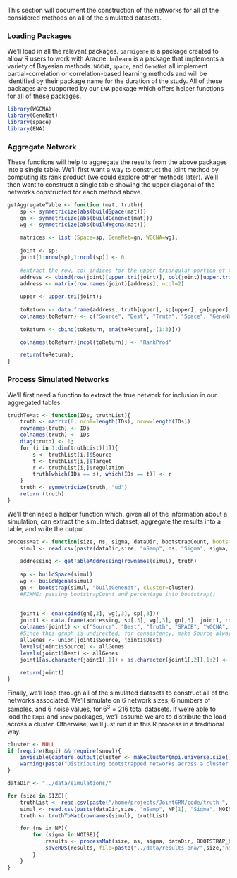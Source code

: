 This section will document the construction of the networks for all of the considered methods on all of the simulated datasets.

### Loading Packages

We'll load in all the relevant packages. `parmigene` is a package created to allow R users to work with Aracne. `bnlearn` is a package that implements a variety of Bayesian methods. `WGCNA`, `space`, and `GeneNet` all implement partial-correlation or correlation-based learning methods and will be identified by their package name for the duration of the study. All of these packages are supported by our `ENA` package which offers helper functions for all of these packages.

```r
library(WGCNA)
library(GeneNet)
library(space)
library(ENA)
```

### Aggregate Network

These functions will help to aggregate the results from the above packages into a single table. We'll first want a way to construct the joint method by computing its rank product (we could explore other methods later). We'll then want to construct a single table showing the upper diagonal of the networks constructed for each method above.

```r
getAggregateTable <- function (mat, truth){	
	sp <- symmetricize(abs(buildSpace(mat)))
	gn <- symmetricize(abs(buildGenenet(mat)))	
	wg <- symmetricize(abs(buildWgcna(mat)))
	
	matrices <- list (Space=sp, GeneNet=gn, WGCNA=wg);	
		
	joint <- sp;
	joint[1:nrow(sp),1:ncol(sp)] <- 0
		
	#extract the row, col indices for the upper-triangular portion of the matrix
	address <- cbind(row(joint)[upper.tri(joint)], col(joint)[upper.tri(joint)])
	address <- matrix(row.names(joint)[address], ncol=2)
	
	upper <- upper.tri(joint);
		
	toReturn <- data.frame(address, truth[upper], sp[upper], gn[upper],wg[upper])
	colnames(toReturn) <- c("Source", "Dest", "Truth", "Space", "GeneNet", "WGCNA")
	
	toReturn <- cbind(toReturn,	ena(toReturn[,-(1:3)]))

	colnames(toReturn)[ncol(toReturn)] <- "RankProd"

	return(toReturn);	
}
```

### Process Simulated Networks

We'll first need a function to extract the true network for inclusion in our aggregated tables.

```r
truthToMat <- function(IDs, truthList){
	truth <- matrix(0, ncol=length(IDs), nrow=length(IDs))
	rownames(truth) <- IDs
	colnames(truth) <- IDs
	diag(truth) <- 1;
	for (i in 1:dim(truthList)[1]){
		s <- truthList[i,]$Source
		t <- truthList[i,]$Target
		r <- truthList[i,]$regulation
		truth[which(IDs == s), which(IDs == t)] <- r
	}
	truth <- symmetricize(truth, "ud")
	return (truth)
}
```

We'll then need a helper function which, given all of the information about a simulation, can extract the simulated dataset, aggregate the results into a table, and write the output.

```r
processMat <- function(size, ns, sigma, dataDir, bootstrapCount, bootstrapPercentage = 0.7, cluster, truth){
	simul <- read.csv(paste(dataDir,size, "nSamp", ns, "Sigma", sigma, ".csv",sep=""), row.names=1)	
	
	addressing <- getTableAddressing(rownames(simul), truth)
			
	sp <- buildSpace(simul)
	wg <- buildWgcna(simul)
	gn <- bootstrap(simul, "buildGenenet", cluster=cluster)
	#FIXME: passing bootstrapCount and percentage into bootstrap()
	
	
	joint1 <- ena(cbind(gn[,3], wg[,3], sp[,3]))
	joint1 <- data.frame(addressing, sp[,3], wg[,3], gn[,3], joint1, row.names=NULL)
	colnames(joint1) <- c("Source", "Dest", "Truth", "SPACE", "WGCNA", "BootstrappedGenenet", "ENA")
	#Since this graph is undirected, for consistency, make Source always smaller than Dest
	allGenes <- union(joint1$Source, joint1$Dest)
	levels(joint1$Source) <- allGenes
	levels(joint1$Dest) <- allGenes
	joint1[as.character(joint1[,1]) > as.character(joint1[,2]),1:2] <- joint1[as.character(joint1[,1]) > as.character(joint1[,2]),2:1]
	
	return(joint1)
}
```

Finally, we'll loop through all of the simulated datasets to construct all of the networks associated. We'll simulate on 6 network sizes, 6 numbers of samples, and 6 noise values, for $6^3=216$ total datasets. If we're able to load the `Rmpi` and `snow` packages, we'll assume we are to distribute the load across a cluster. Otherwise, we'll just run it in this R process in a traditional way.

```r
cluster <- NULL
if (require(Rmpi) && require(snow)){
	invisible(capture.output(cluster <- makeCluster(mpi.universe.size()-1, type="MPI")))	
	warning(paste("Distributing bootstrapped networks across a cluster of", mpi.universe.size()-1, "CPUs."))
}

dataDir <- "../data/simulations/"

for (size in SIZE){
	truthList <- read.csv(paste("/home/projects/JointGRN/code/truth ", size, ".csv", sep=""));
	simul <- read.csv(paste(dataDir,size, "nSamp", NP[1], "Sigma", NOISE[1], ".csv",sep=""), row.names=1)	
	truth <- truthToMat(rownames(simul), truthList)

	for (ns in NP){
		for (sigma in NOISE){
			results <- processMat(size, ns, sigma, dataDir, BOOTSTRAP_COUNT, cluster=cluster, truth=truth)				
			saveRDS(results, file=paste("../data/results-ena/",size,"nSamp",ns,"Sigma",sigma,".Rds",sep=""))
		}
	}
}
```